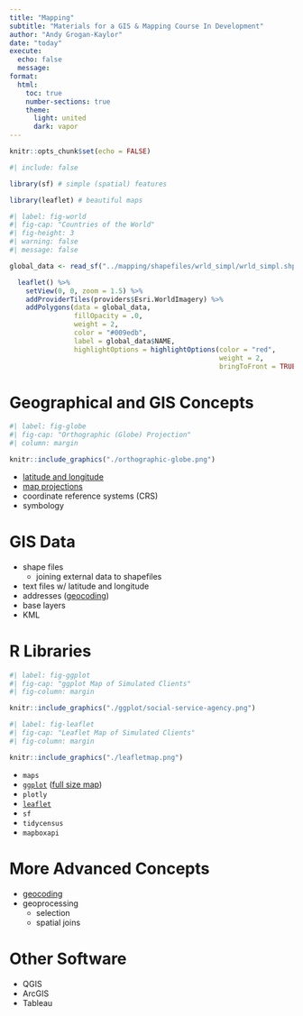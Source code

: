```yaml
---
title: "Mapping"
subtitle: "Materials for a GIS & Mapping Course In Development"
author: "Andy Grogan-Kaylor"
date: "today"
execute:
  echo: false
  message:
format:
  html:
    toc: true
    number-sections: true
    theme:
      light: united
      dark: vapor
---
```


```r

knitr::opts_chunk$set(echo = FALSE)

```

```r
#| include: false

library(sf) # simple (spatial) features

library(leaflet) # beautiful maps

```

```r
#| label: fig-world
#| fig-cap: "Countries of the World"
#| fig-height: 3
#| warning: false
#| message: false

global_data <- read_sf("../mapping/shapefiles/wrld_simpl/wrld_simpl.shp")

  leaflet() %>%
    setView(0, 0, zoom = 1.5) %>%
    addProviderTiles(providers$Esri.WorldImagery) %>%
    addPolygons(data = global_data, 
                fillOpacity = .0, 
                weight = 2,
                color = "#009edb", 
                label = global_data$NAME,
                highlightOptions = highlightOptions(color = "red", 
                                                    weight = 2,
                                                    bringToFront = TRUE)) 

```

# Geographical and GIS Concepts

```r
#| label: fig-globe
#| fig-cap: "Orthographic (Globe) Projection"
#| column: margin

knitr::include_graphics("./orthographic-globe.png")

```

* [latitude and longitude](./latitude-and-longitude/latitude-and-longitude.html)
* [map projections](./projections/projections.html)
* coordinate reference systems (CRS)
* symbology

# GIS Data

* shape files
    - joining external data to shapefiles
* text files w/ latitude and longitude
* addresses ([geocoding](./geocoding/geocoding-demo.html))
* base layers
* KML

# R Libraries

```r
#| label: fig-ggplot
#| fig-cap: "ggplot Map of Simulated Clients"
#| fig-column: margin

knitr::include_graphics("./ggplot/social-service-agency.png")

```

```r
#| label: fig-leaflet
#| fig-cap: "Leaflet Map of Simulated Clients"
#| fig-column: margin

knitr::include_graphics("./leafletmap.png")

```

* `maps`
* [`ggplot`](./ggplot/ggplot-map-demo.html)  ([full size map](./ggplot/social-service-agency.pdf)) 
* `plotly`
* [`leaflet`](./leaflet/leaflet-map-demo.html) 
* `sf`
* `tidycensus`
* `mapboxapi`

# More Advanced Concepts

* [geocoding](./geocoding/geocoding-demo.html)
* geoprocessing
    + selection
    + spatial joins
    
# Other Software

* QGIS
* ArcGIS
* Tableau



